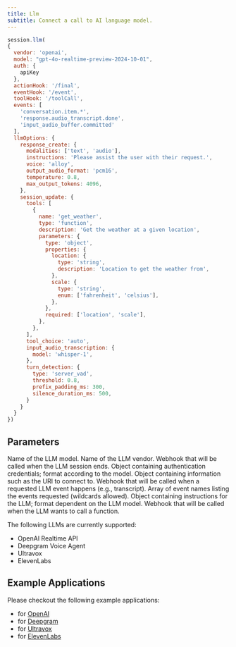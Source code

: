 ```yaml
---
title: Llm
subtitle: Connect a call to AI language model.  
---
```


```js maxLines=100
session.llm(
{
  vendor: 'openai',
  model: "gpt-4o-realtime-preview-2024-10-01",
  auth: {
    apiKey
  },
  actionHook: '/final',
  eventHook: '/event',
  toolHook: '/toolCall',
  events: [
    'conversation.item.*',
    'response.audio_transcript.done',
    'input_audio_buffer.committed'
  ],
  llmOptions: {
    response_create: {
      modalities: ['text', 'audio'],
      instructions: 'Please assist the user with their request.',
      voice: 'alloy',
      output_audio_format: 'pcm16',
      temperature: 0.8,
      max_output_tokens: 4096,
    },
    session_update: {
      tools: [
        {
          name: 'get_weather',
          type: 'function',
          description: 'Get the weather at a given location',
          parameters: {
            type: 'object',
            properties: {
              location: {
                type: 'string',
                description: 'Location to get the weather from',
              },
              scale: {
                type: 'string',
                enum: ['fahrenheit', 'celsius'],
              },
            },
            required: ['location', 'scale'],
          },
        },
      ],
      tool_choice: 'auto',
      input_audio_transcription: {
        model: 'whisper-1',
      },
      turn_detection: {
        type: 'server_vad',
        threshold: 0.8,
        prefix_padding_ms: 300,
        silence_duration_ms: 500,
      }
    }
  }
})
```

## Parameters

<ParamField path="model" type="string" required={true}>
  Name of the LLM model.
</ParamField>

<ParamField path="vendor" type="string" required={true}>
  Name of the LLM vendor.
</ParamField>

<ParamField path="actionHook" type="string" required={false}>
  Webhook that will be called when the LLM session ends.
</ParamField>

<ParamField path="auth" type="object" required={false}>
  Object containing authentication credentials; format according to the model.
</ParamField>

<ParamField path="connectOptions" type="object" required={false}>
  Object containing information such as the URI to connect to.
</ParamField>

<ParamField path="eventHook" type="string" required={false}>
  Webhook that will be called when a requested LLM event happens (e.g., transcript).
</ParamField>

<ParamField path="events" type="array" required={false}>
  Array of event names listing the events requested (wildcards allowed).
</ParamField>

<ParamField path="llmOptions" type="object" required={false}>
  Object containing instructions for the LLM; format dependent on the LLM model.
</ParamField>

<ParamField path="toolHook" type="string" required={false}>
  Webhook that will be called when the LLM wants to call a function.
</ParamField>

The following LLMs are currently supported:
- OpenAI Realtime API
- Deepgram Voice Agent
- Ultravox
- ElevenLabs

## Example Applications
Please checkout the following example applications:
- for [OpenAI](https://github.com/jambonz/openai-s2s-example)
- for [Deepgram](https://github.com/jambonz/deepgram-voice-agent-example)
- for [Ultravox](https://github.com/jambonz/ultravox-s2s-example)
- for [ElevenLabs](https://github.com/jambonz/elevenlabs-s2s-example)

